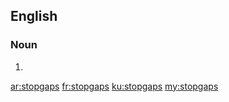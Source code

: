 ==English==

===Noun===
{{head|en}}

# {{plural of|stopgap}}

[[ar:stopgaps]]
[[fr:stopgaps]]
[[ku:stopgaps]]
[[my:stopgaps]]